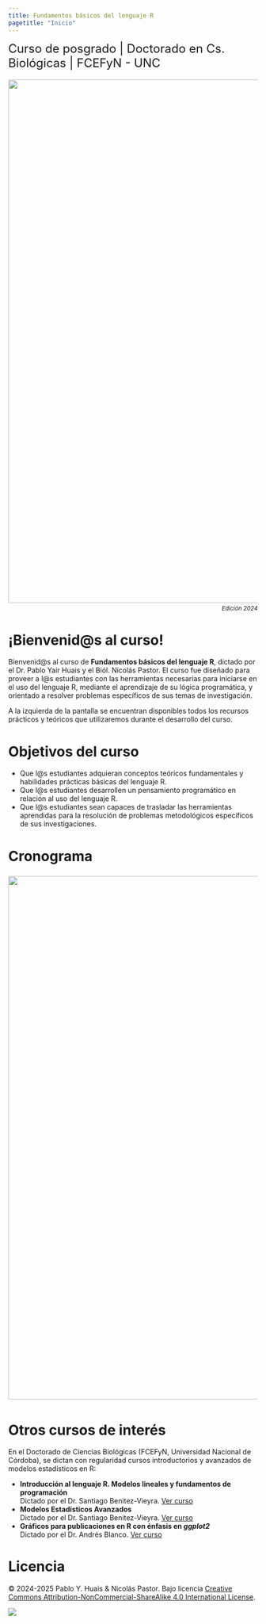 ```yaml
---
title: Fundamentos básicos del lenguaje R
pagetitle: "Inicio"
---
```


<font size=5>Curso de posgrado \| Doctorado en Cs. Biológicas \| FCEFyN - UNC</font>

<p align="center" style="margin: 0; padding: 0;">

<img src="pics/foto_2024.jpg" style="padding: 5px 0 5px 0; width: 66rem; max-width: 100%; height: auto; vertical-align: middle; border-style: none;"/> <br> [<i><sup>Edición 2024</sup></i>]{style="display: block; text-align: right; margin: 0; padding: 0;"}

</p>

# ¡Bienvenid\@s al curso!

Bienvenid\@s al curso de **Fundamentos básicos del lenguaje R**, dictado por el Dr. Pablo Yair Huais y el Biól. Nicolás Pastor. El curso fue diseñado para proveer a l\@s estudiantes con las herramientas necesarias para iniciarse en el uso del lenguaje R, mediante el aprendizaje de su lógica programática, y orientado a resolver problemas específicos de sus temas de investigación.

A la izquierda de la pantalla se encuentran disponibles todos los recursos prácticos y teóricos que utilizaremos durante el desarrollo del curso.

<!--
[Click aquí](https://github.com/curso-statscba/fundamentos_R/archive/refs/heads/main.zip) para clonar el repositorio del curso, y descargar el mismo para su acceso sin conexión a internet. Para acceder a la página del curso de manera local, abra el archivo "index.html" con su navegador de internet, ubicado dentro de la carpeta "docs" del directorio descargado.
-->

# Objetivos del curso

-   Que l\@s estudiantes adquieran conceptos teóricos fundamentales y habilidades prácticas básicas del lenguaje R.
-   Que l\@s estudiantes desarrollen un pensamiento programático en relación al uso del lenguaje R.
-   Que l\@s estudiantes sean capaces de trasladar las herramientas aprendidas para la resolución de problemas metodológicos específicos de sus investigaciones.

# Cronograma {#cronograma}

<p align="center">

<a href="pics/cronograma.png" target="_blank"> <img src="pics/cronograma.png" style="padding: 5px 0 5px 0;width: 66rem;max-width:100%;height:auto;vertical-align:middle;border-style: none;"/></a>

</p>

```{=html}
<!--
# Evaluación 2025

[Haz click aquí para acceder a la evaluación del curso}(ponerlink){target="_blank"}
-->
```

# Otros cursos de interés

En el Doctorado de Ciencias Biológicas (FCEFyN, Universidad Nacional de Córdoba), se dictan con regularidad cursos introductorios y avanzados de modelos estadísticos en R:

-   **Introducción al lenguaje R. Modelos lineales y fundamentos de programación** <br>Dictado por el Dr. Santiago Benitez-Vieyra. [Ver curso](https://curso-statscba.github.io/curso-R/){target="_blank"}
-   **Modelos Estadísticos Avanzados** <br>Dictado por el Dr. Santiago Benitez-Vieyra. [Ver curso](https://curso-statscba.github.io/modelos_avanzados/){target="_blank"}
-   **Gráficos para publicaciones en R con énfasis en *ggplot2*** <br>Dictado por el Dr. Andrés Blanco. [Ver curso](https://andresblanco-unc.github.io/curso_graficos_ggplot/){target="_blank"}

# Licencia

© 2024-2025 Pablo Y. Huais & Nicolás Pastor. Bajo licencia [Creative Commons Attribution-NonCommercial-ShareAlike 4.0 International License](http://creativecommons.org/licenses/by-nc-sa/4.0/).

<a href="http://creativecommons.org/licenses/by-nc-sa/4.0/" target="_blank"> <img src="https://licensebuttons.net/l/by-nc-sa/4.0/88x31.png"/></a>
